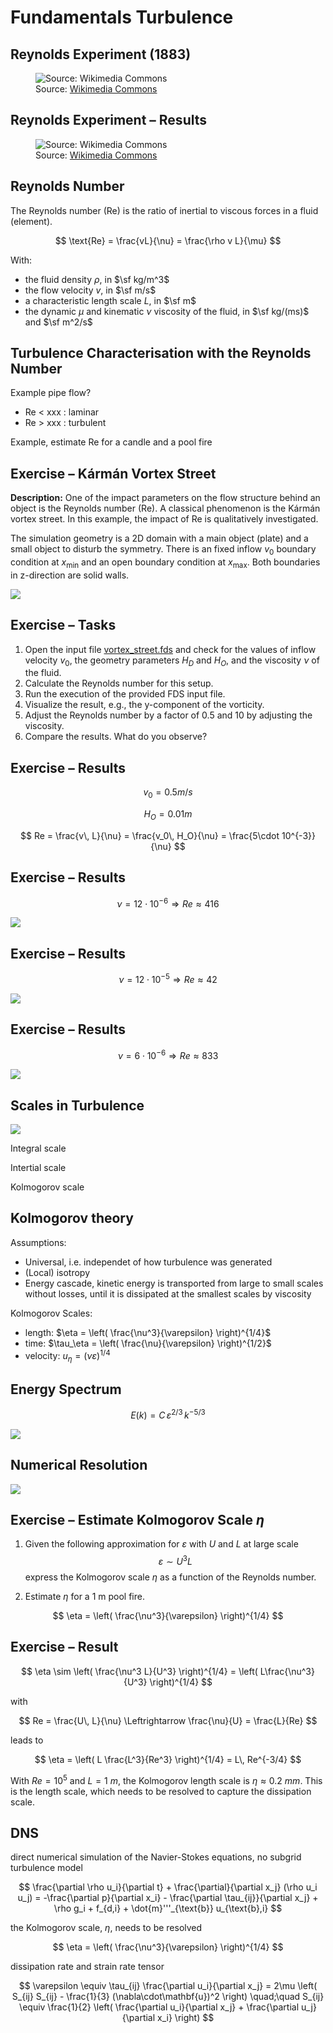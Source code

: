 # Fundamentals Turbulence

## Reynolds Experiment (1883)

![Source: [Wikimedia Commons](https://commons.wikimedia.org/wiki/File:Reynolds_fluid_turbulence_experiment_1883.jpg)](https://upload.wikimedia.org/wikipedia/commons/thumb/f/f3/Reynolds_fluid_turbulence_experiment_1883.jpg/1059px-Reynolds_fluid_turbulence_experiment_1883.jpg)

## Reynolds Experiment -- Results

![Source: [Wikimedia Commons](https://en.wikipedia.org/wiki/Reynolds_number#/media/File:Flows_from_Reynolds_1883_paper.jpg)](https://upload.wikimedia.org/wikipedia/commons/d/d3/Flows_from_Reynolds_1883_paper.jpg)

## Reynolds Number

The Reynolds number (Re) is the ratio of inertial to viscous forces in a fluid (element). 

$$ \text{Re} = \frac{vL}{\nu} = \frac{\rho v L}{\mu} $$

With: 

- the fluid density $\rho$, in $\sf kg/m^3$
- the flow velocity $v$, in $\sf m/s$
- a characteristic length scale $L$, in $\sf m$
- the dynamic $\mu$ and kinematic $\nu$ viscosity of the fluid, in $\sf kg/(ms)$ and $\sf m^2/s$

## Turbulence Characterisation with the Reynolds Number

Example pipe flow?

- Re < xxx : laminar
- Re > xxx : turbulent

Example, estimate Re for a candle and a pool fire 

## Exercise -- Kármán Vortex Street

**Description:** One of the impact parameters on the flow structure behind an object is the Reynolds number (Re). A classical phenomenon is the Kármán vortex street. In this example, the impact of Re is qualitatively investigated. 

The simulation geometry is a 2D domain with a main object (plate) and a small object to disturb the symmetry. There is an fixed inflow $v_0$ boundary condition at $x_{\text{min}}$ and an open boundary condition at $x_{\text{max}}$. Both boundaries in z-direction are solid walls.

![](./exercises/vortex_street/Geometry_Sketch.png)

## Exercise -- Tasks

1. Open the input file [vortex_street.fds](./exercises/vortex_street/vortex_street.fds) and check for the values of inflow velocity $v_0$, the geometry parameters $H_D$ and $H_O$, and the viscosity $\nu$ of the fluid.
1. Calculate the Reynolds number for this setup.
1. Run the execution of the provided FDS input file. 
1. Visualize the result, e.g., the y-component of the vorticity.
1. Adjust the Reynolds number by a factor of 0.5 and 10 by adjusting the viscosity.
1. Compare the results. What do you observe?


## Exercise -- Results

$$
v_0 = 0.5 m/s
$$

$$
H_O = 0.01 m
$$

$$
Re = \frac{v\, L}{\nu} = \frac{v_0\, H_O}{\nu} = \frac{5\cdot 10^{-3}}{\nu}
$$

## Exercise -- Results

$$\nu = 12\cdot 10^{-6} \Rightarrow Re \approx 416$$

![](./exercises/vortex_street/result_nu_12e-6.png){}

## Exercise -- Results

$$\nu = 12\cdot 10^{-5} \Rightarrow Re \approx 42$$

![](./exercises/vortex_street/result_nu_12e-5.png){}

## Exercise -- Results

$$\nu = 6\cdot 10^{-6} \Rightarrow Re \approx 833$$

![](./exercises/vortex_street/result_nu_6e-6.png){}


## Scales in Turbulence

![](./figs/Scales-Overview.png)

Integral scale 

Intertial scale

Kolmogorov scale

## Kolmogorov theory

Assumptions:

- Universal, i.e. independet of how turbulence was generated
- (Local) isotropy
- Energy cascade, kinetic energy is transported from large to small scales without losses, until it is dissipated at the smallest scales by viscosity

Kolmogorov Scales:

- length: $\eta = \left( \frac{\nu^3}{\varepsilon} \right)^{1/4}$
- time: $\tau_\eta = \left( \frac{\nu}{\varepsilon} \right)^{1/2}$
- velocity: $u_\eta = (\nu \varepsilon)^{1/4}$

## Energy Spectrum

$$E(k) = C \, \varepsilon^{2/3} \, k^{-5/3}$$

![](./figs/Energy-Spectrum.png)

## Numerical Resolution

![](./figs/Numerical-Resolution.png)

## Exercise -- Estimate Kolmogorov Scale $\eta$

1. Given the following approximation for $\varepsilon$ with $U$ and $L$ at large scale
$$
\varepsilon \sim U^3 L
$$
express the Kolmogorov scale $\eta$ as a function of the Reynolds number.

1. Estimate $\eta$ for a 1 m pool fire.

$$
\eta = \left( \frac{\nu^3}{\varepsilon} \right)^{1/4}
$$

## Exercise -- Result

$$
\eta \sim \left( \frac{\nu^3 L}{U^3} \right)^{1/4} = \left( L\frac{\nu^3}{U^3} \right)^{1/4}
$$

with 

$$
Re = \frac{U\, L}{\nu} \Leftrightarrow \frac{\nu}{U} = \frac{L}{Re}
$$

leads to

$$
\eta = \left( L \frac{L^3}{Re^3} \right)^{1/4} = L\, Re^{-3/4}
$$

With $Re = 10^5$ and $L=1\ m$, the Kolmogorov length scale is $\eta \approx 0.2\ mm$. This is the length scale, which needs to be resolved to capture the dissipation scale. 

## DNS

direct numerical simulation of the Navier-Stokes equations, no subgrid turbulence model

$$ 
\frac{\partial \rho u_i}{\partial t} + \frac{\partial}{\partial x_j} (\rho u_i u_j) 
= -\frac{\partial p}{\partial x_i} - \frac{\partial \tau_{ij}}{\partial x_j} 
+ \rho g_i + f_{d,i} + \dot{m}'''_{\text{b}} u_{\text{b},i}
$$

the Kolmogorov scale, $\eta$, needs to be resolved

$$
\eta = \left( \frac{\nu^3}{\varepsilon} \right)^{1/4}
$$

dissipation rate and strain rate tensor

$$
\varepsilon \equiv \tau_{ij} \frac{\partial u_i}{\partial x_j}
= 2\mu \left( S_{ij} S_{ij} - \frac{1}{3} (\nabla\cdot\mathbf{u})^2 \right)
\quad;\quad
S_{ij} \equiv \frac{1}{2} \left( \frac{\partial u_i}{\partial x_j} + \frac{\partial u_j}{\partial x_i} \right)
$$


